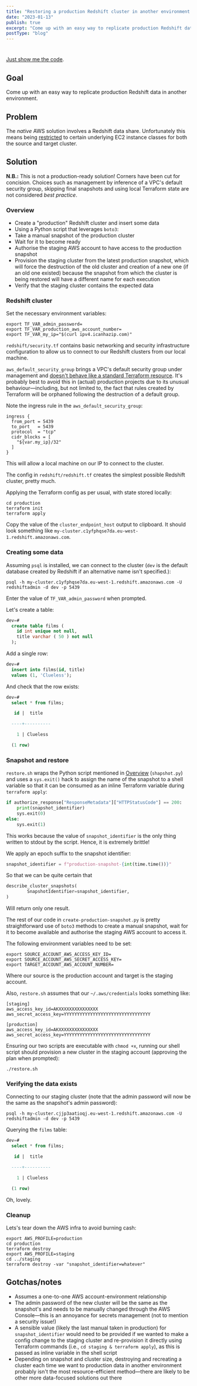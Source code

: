```yaml
---
title: "Restoring a production Redshift cluster in another environment from snapshot"
date: "2023-01-13"
publish: true
excerpt: "Come up with an easy way to replicate production Redshift data in another environment."
postType: "blog"
---
```


#

[Just show me the code](https://github.com/blairnangle/redshift-restore).

## Goal

Come up with an easy way to replicate production Redshift data in another environment.

## Problem

The *native* AWS solution involves a Redshift data share. Unfortunately this means being [restricted](https://docs.aws.amazon.com/redshift/latest/dg/considerations.html) to certain underlying EC2 instance classes for both the source and target cluster.

## Solution

**N.B.:** This is not a production-ready solution! Corners have been cut for concision. Choices such as management by inference of a VPC's default security group, skipping final snapshots and using local Terraform state are not considered *best practice*.

### Overview

- Create a "production" Redshift cluster and insert some data
- Using a Python script that leverages `boto3`:
- Take a manual snapshot of the production cluster
- Wait for it to become ready
- Authorise the staging AWS account to have access to the production snapshot
- Provision the staging cluster from the latest production snapshot, which will force the destruction of the old cluster and creation of a new one (if an old one existed) because the snapshot from which the cluster is being restored will have a different name for each execution
- Verify that the staging cluster contains the expected data

### Redshift cluster

Set the necessary environment variables:

```shell
export TF_VAR_admin_password=
export TF_VAR_production_aws_account_number=
export TF_VAR_my_ip="$(curl ipv4.icanhazip.com)"
```

`redshift/security.tf` contains basic networking and security infrastructure configuration to allow us to connect to our Redshift clusters from our local machine.

`aws_default_security_group` brings a VPC's default security group under management and [doesn't behave like a standard Terraform resource](https://registry.terraform.io/providers/hashicorp/aws/latest/docs/resources/default_security_group). It's probably best to avoid this in (actual) production projects due to its unusual behaviour—including, but not limited to, the fact that rules created by Terraform will be orphaned following the destruction of a default group.

Note the ingress rule in the `aws_default_security_group`:

```hcl
ingress {
  from_port = 5439
  to_port   = 5439
  protocol  = "tcp"
  cidr_blocks = [
    "${var.my_ip}/32"
  ]
}
```

This will allow a local machine on our IP to connect to the cluster.

The config in `redshift/redshift.tf` creates the simplest possible Redshift cluster, pretty much.

Applying the Terraform config as per usual, with state stored locally:

```shell
cd production
terraform init
terraform apply
```

Copy the value of the `cluster_endpoint_host` output to clipboard. It should look something like `my-cluster.c1yfphqse7da.eu-west-1.redshift.amazonaws.com`.

### Creating some data

Assuming `psql` is installed, we can connect to the cluster (`dev` is the default database created by Redshift if an alternative name isn't specified.):

```shell
psql -h my-cluster.c1yfphqse7da.eu-west-1.redshift.amazonaws.com -U redshiftadmin -d dev -p 5439
```

Enter the value of `TF_VAR_admin_password` when prompted.

Let's create a table:

```sql
dev=#
  create table films (
    id int unique not null,
    title varchar ( 50 ) not null
  );
```

Add a single row:

```sql
dev=#
  insert into films(id, title)
  values (1, 'Clueless');
```

And check that the row exists:

```sql
dev=#
  select * from films;

   id |  title   

  ----+----------

    1 | Clueless

  (1 row)
```

### Snapshot and restore

`restore.sh` wraps the Python script mentioned in [Overview](#overview) (`shapshot.py`) and uses a `sys.exit()` hack to assign the name of the snapshot to a shell variable so that it can be consumed as an inline Terraform variable during `terraform apply`:

```python
if authorize_response["ResponseMetadata"]["HTTPStatusCode"] == 200:
    print(snapshot_identifier)
    sys.exit(0)
else:
    sys.exit(1)
```

This works because the value of `snapshot_identifier` is the only thing written to stdout by the script. Hence, it is extremely brittle!

We apply an epoch suffix to the snapshot identifier:

```python
snapshot_identifier = f"production-snapshot-{int(time.time())}"
```

So that we can be quite certain that

```python
describe_cluster_snapshots(
        SnapshotIdentifier=snapshot_identifier,
)
```

Will return only one result.

The rest of our code in `create-production-snapshot.py` is pretty straightforward use of `boto3` methods to create a manual snapshot, wait for it to become available and authorise the staging AWS account to access it.

The following environment variables need to be set:

```shell
export SOURCE_ACCOUNT_AWS_ACCESS_KEY_ID=
export SOURCE_ACCOUNT_AWS_SECRET_ACCESS_KEY=
export TARGET_ACCOUNT_AWS_ACCOUNT_NUMBER=
```

Where our source is the production account and target is the staging account.

Also, `restore.sh` assumes that our `~/.aws/credentials` looks something like:

```shell
[staging]
aws_access_key_id=AKXXXXXXXXXXXXXXX
aws_secret_access_key=YYYYYYYYYYYYYYYYYYYYYYYYYYYYYYYYY

[production]
aws_access_key_id=AKXXXXXXXXXXXXXXX
aws_secret_access_key=YYYYYYYYYYYYYYYYYYYYYYYYYYYYYYYYY
```

Ensuring our two scripts are executable with `chmod +x`, running our shell script should provision a new cluster in the staging account (approving the plan when prompted):

```shell
./restore.sh
```

### Verifying the data exists

Connecting to our staging cluster (note that the admin password will now be the same as the snapshot's admin password):

```shell
psql -h my-cluster.cjjp3aatioqj.eu-west-1.redshift.amazonaws.com -U redshiftadmin -d dev -p 5439
```

Querying the `films` table:

```sql
dev=#
  select * from films;

   id |  title   

  ----+----------

    1 | Clueless

  (1 row)
```

Oh, lovely.

### Cleanup

Lets's tear down the AWS infra to avoid burning cash:

```shell
export AWS_PROFILE=production
cd production
terraform destroy
export AWS_PROFILE=staging
cd ../staging
terraform destroy -var "snapshot_identifier=whatever"
```

## Gotchas/notes

- Assumes a one-to-one AWS account-environment relationship
- The admin password of the new cluster will be the same as the snapshot's and needs to be manually changed through the AWS Console—this is an annoyance for secrets management (not to mention a security issue!)
- A sensible value (likely the last manual taken in production) for `snapshot_identifier` would need to be provided if we wanted to make a config change to the staging cluster and re-provision it directly using Terraform commands (i.e., `cd staging & terraform apply`), as this is passed as inline variable in the shell script
- Depending on snapshot and cluster size, destroying and recreating a cluster each time we want to production data in another environment probably isn't the most resource-efficient method—there are likely to be other more data-focused solutions out there
